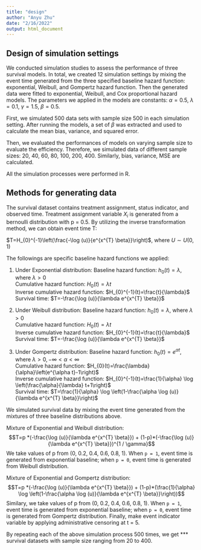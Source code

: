 ```yaml
---
title: "design"
author: "Anyu Zhu"
date: "2/16/2022"
output: html_document
---
```


## Design of simulation settings
We conducted simulation studies to assess the performance of three survival models. In total, we created 12 simulation settings by mixing the event time generated from the three specified baseline hazard function: exponential, Weibull, and Gompertz hazard function. Then the generated data were fitted to exponential, Weibull, and Cox proportional hazard models. The parameters we applied in the models are constants: $\alpha = 0.5$, $\lambda = 0.1$, $\gamma = 1.5$, $\beta = 0.5$.

First, we simulated 500 data sets with sample size 500 in each simulation setting. After running the models, a set of $\beta$ was extracted and used to calculate the mean bias, variance, and squared error. 

Then, we evaluated the performances of models on varying sample size to evaluate the efficiency. Therefore, we simulated data of different sample sizes: 20, 40, 60, 80, 100, 200, 400. Similarly, bias, variance, MSE are calculated. 

All the simulation processes were performed in R.

## Methods for generating data
The survival dataset contains treatment assignment, status indicator, and observed time. Treatment assignment variable $X_i$ is generated from a bernoulli distribution with p = 0.5. By utilizing the inverse transformation method, we can obtain event time T: 

$T=H_{0}^{-1}\left(\frac{-\log (u)}{e^{x^{T} \beta}}\right)$, where $U \sim U(0,1)$

The followings are specific baseline hazard functions we applied:\

1. Under Exponential distribution:
Baseline hazard function: $h_{0}(t)=\lambda$, where $\lambda>0$\
Cumulative hazard function: $H_{0}(t)=\lambda t$\
Inverse cumulative hazard function: $H_{0}^{-1}(t)=\frac{t}{\lambda}$\
Survival time: $T=-\frac{\log (u)}{\lambda e^{x^{T} \beta}}$

2. Under Weibull distribution:
Baseline hazard function: $h_{0}(t)=\lambda$, where $\lambda>0$\
Cumulative hazard function: $H_{0}(t)=\lambda t$\
Inverse cumulative hazard function: $H_{0}^{-1}(t)=\frac{t}{\lambda}$\
Survival time: $T=-\frac{\log (u)}{\lambda e^{x^{T} \beta}}$

3. Under Gompertz distribution:
Baseline hazard function: $h_{0}(t)=e^{\alpha t}$, where $\lambda>0,-\infty<\alpha<\infty$\
Cumulative hazard function: $H_{0}(t)=\frac{\lambda}{\alpha}\left(e^{\alpha t}-1\right)$\
Inverse cumulative hazard function: $H_{0}^{-1}(t)=\frac{1}{\alpha} \log \left(\frac{\alpha}{\lambda} t+1\right)$\
Survival time: $T=\frac{1}{\alpha} \log \left(1-\frac{\alpha \log (u)}{\lambda e^{x^{T} \beta}}\right)$

We simulated survival data by mixing the event time generated from the mixtures of three baseline distributions above. 

Mixture of Exponential and Weibull distribution:
$$T=p *(-\frac{\log (u)}{\lambda e^{x^{T} \beta}}) + (1-p)*(-\frac{\log (u)}{\lambda e^{x^{T} \beta}})^{1 / \gamma}$$ 
We take values of p from (0, 0.2, 0.4, 0.6, 0.8, 1). When `p = 1`, event time is generated from exponential baseline; when `p = 0`, event time is generated from Weibull distribution. 

Mixture of Exponential and Gompertz distribution:
$$T=p *(-\frac{\log (u)}{\lambda e^{x^{T} \beta}}) + (1-p)*(\frac{1}{\alpha} \log \left(1-\frac{\alpha \log (u)}{\lambda e^{x^{T} \beta}}\right))$$
Similary, we take values of p from (0, 0.2, 0.4, 0.6, 0.8, 1). When `p = 1`, event time is generated from exponential baseline; when `p = 0`, event time is generated from Gompertz distribution. Finally, make event indicator variable by applying administrative censoring at t = 5.

By repeating each of the above simulation process 500 times, we get *** survival datasets with sample size ranging from 20 to 400. 
